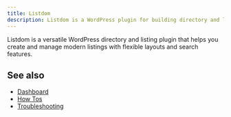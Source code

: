 ```yaml
---
title: Listdom
description: Listdom is a WordPress plugin for building directory and listing websites.
---
```


Listdom is a versatile WordPress directory and listing plugin that helps you create and manage modern listings with flexible layouts and search features.


## See also

- [Dashboard](/listdom/dashboard/)
- [How Tos](/listdom/how-tos/)
- [Troubleshooting](/listdom/troubleshooting/)
